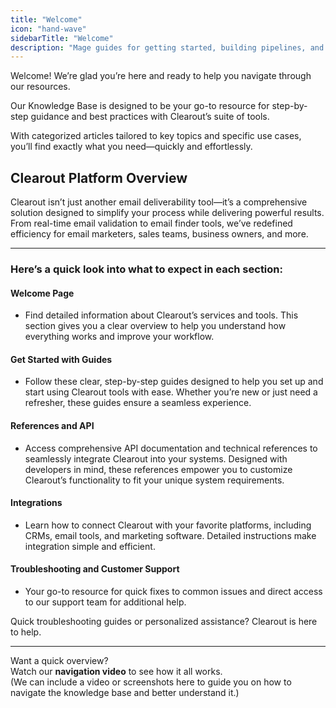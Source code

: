 ```yaml
---
title: "Welcome"
icon: "hand-wave"
sidebarTitle: "Welcome"
description: "Mage guides for getting started, building pipelines, and more."
---
```

<style>@import '../styles/custom.css';</style>

Welcome! We’re glad you’re here and ready to help you navigate through our resources.  

Our <span className="stepone">Knowledge Base</span> is designed to be your go-to resource for step-by-step guidance and best practices with Clearout’s suite of tools.  

With categorized articles tailored to key topics and specific use cases, you’ll find exactly what you need—quickly and effortlessly.

## Clearout Platform Overview

Clearout isn’t just another email deliverability tool—it’s a comprehensive solution designed to simplify your process while delivering powerful results. From real-time email validation to email finder tools, we’ve redefined efficiency for email marketers, sales teams, business owners, and more.

---

### Here’s a quick look into what to expect in each section:

#### Welcome Page
- Find detailed information about <span className="stepone">Clearout’s services</span> and tools. This section gives you a clear overview to help you understand how everything works and improve your workflow.

#### Get Started with Guides
- Follow these <span className="stepone">clear, step-by-step guides</span> designed to help you set up and start using Clearout tools with ease. Whether you’re new or just need a refresher, these guides ensure a seamless experience.

#### References and API
- Access comprehensive <span className="stepone">API documentation</span> and <span className="stepone">technical</span> references to seamlessly integrate Clearout into your systems. Designed with developers in mind, these references empower you to customize Clearout’s functionality to fit your unique system requirements.


#### Integrations
- Learn how to connect Clearout with your favorite platforms, <span className="stepone">including CRMs, email tools, and marketing software</span>. Detailed instructions make integration simple and efficient.

#### Troubleshooting and Customer Support
- Your go-to resource for quick fixes to common issues and direct access to our support team for additional help. 

Quick troubleshooting guides or <span className="stepone">personalized assistance?</span> Clearout is here to help.

---

Want a quick overview?  
Watch our **navigation video** to see how it all works.  
(We can include a video or screenshots here to guide you on how to navigate the knowledge base and better understand it.)

